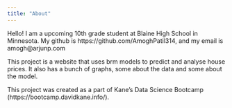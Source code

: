 ```yaml
---
title: "About"
---
```


Hello! I am a upcoming 10th grade student at Blaine High School in Minnesota. My github is https://github.com/AmoghPatil314, and my email is amogh@arjunp.com

This project is a website that uses brm models to predict and analyse house prices. It also has a bunch of graphs, some about the data and some about the model.

This project was created as a part of Kane’s Data Science Bootcamp (https://bootcamp.davidkane.info/).
